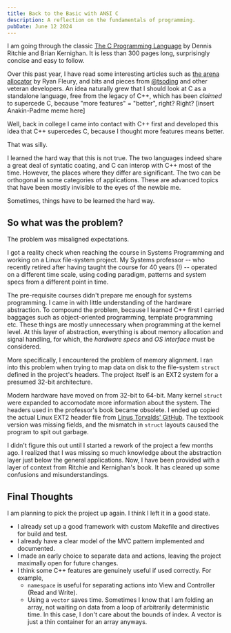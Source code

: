 ```yaml
---
title: Back to the Basic with ANSI C
description: A reflection on the fundamentals of programming.
pubDate: June 12 2024
---
```


I am going through the classic [The C Programming Language](https://www.amazon.com/Programming-Language-2nd-Brian-Kernighan/dp/0131103628/) by Dennis Ritchie and Brian Kernighan. It is less than 300 pages long, surprisingly concise and easy to follow.

Over this past year, I have read some interesting articles such as [the arena allocator](https://www.rfleury.com/p/untangling-lifetimes-the-arena-allocator) by Ryan Fleury, and bits and pieces from [@tsoding](https://twitter.com/tsoding) and other veteran developers. An idea naturally grew that I should look at C as a standalone language, free from the legacy of C++, which has been *claimed* to supercede C, because "more features" $=$ "better", right? Right? [insert Anakin-Padme meme here]

Well, back in college I came into contact with C++ first and developed this idea that C++ supercedes C, because I thought more features means better.

That was silly.

I learned the hard way that this is not true. The two languages indeed share a great deal of syntatic coating, and C can interop with C++ most of the time. However, the places where they differ are significant. The two can be orthogonal in some categories of applications. These are advanced topics that have been mostly invisible to the eyes of the newbie me.

Sometimes, things have to be learned the hard way.

## So what was the problem?

The problem was misaligned expectations.

I got a reality check when reaching the course in Systems Programming and working on a Linux file-system project. My Systems professor -- who recently retired after having taught the course for 40 years (!) -- operated on a different time scale, using coding paradigm, patterns and system specs from a different point in time.

The pre-requisite courses didn't prepare me enough for systems programming. I came in with little understanding of the hardware abstraction. To compound the problem, because I learned C++ first I carried baggages such as object-oriented programming, template programming etc. These things are mostly unnecessary when programming at the kernel level. At this layer of abstraction, everything is about memory allocation and signal handling, for which, the *hardware specs* and *OS interface* must be considered.

More specifically, I encountered the problem of memory alignment. I ran into this problem when trying to map data on disk to the file-system `struct` defined in the project's headers. The project itself is an EXT2 system for a presumed 32-bit architecture.

Modern hardware have moved on from 32-bit to 64-bit. Many kernel `struct` were expanded to accomodate more information about the system. The headers used in the professor's book became obsolete. I ended up copied the actual Linux EXT2 header file from [Linus Torvalds' GitHub](https://github.com/torvalds/linux/blob/master/fs/ext2/ext2.h). The textbook version was missing fields, and the mismatch in `struct` layouts caused the program to spit out garbage.

I didn't figure this out until I started a rework of the project a few months ago. I realized that I was missing so much knowledge about the abstraction layer just below the general applications. Now, I have been provided with a layer of context from Ritchie and Kernighan's book. It has cleared up some confusions and misunderstandings. 

## Final Thoughts

I am planning to pick the project up again. I think I left it in a good state.

- I already set up a good framework with custom Makefile and directives for build and test.
- I already have a clear model of the MVC pattern implemented and documented.
- I made an early choice to separate data and actions, leaving the project maximally open for future changes.
- I think some C++ features are genuinely useful if used correctly. For example,
	- `namespace` is useful for separating actions into View and Controller (Read and Write).
	- Using a `vector` saves time. Sometimes I know that I am folding an array, not waiting on data from a loop of arbitrarily deterministic time. In this case, I don't care about the bounds of index. A vector is just a thin container for an array anyways.
